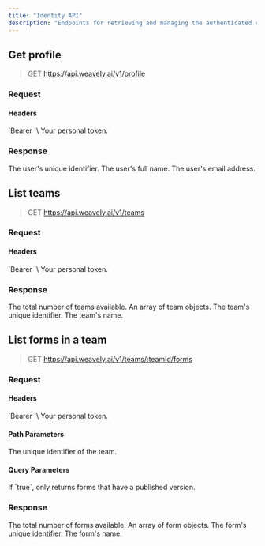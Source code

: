 ```yaml
---
title: "Identity API"
description: "Endpoints for retrieving and managing the authenticated user's identity."
---
```


## Get profile

> GET https://api.weavely.ai/v1/profile

### Request

#### Headers

<ParamField header="Authorization" type="string" required>
  `Bearer <token>`\
  Your personal token.
</ParamField>

### Response

<ResponseField name="id" type="string">
  The user's unique identifier.
</ResponseField>

<ResponseField name="name" type="string">
  The user's full name.
</ResponseField>

<ResponseField name="email" type="string">
  The user's email address.
</ResponseField>

## List teams

> GET https://api.weavely.ai/v1/teams

### Request

#### Headers

<ParamField header="Authorization" type="string" required>
  `Bearer <token>`\
  Your personal token.
</ParamField>

### Response

<ResponseField name="totalItems" type="integer">
  The total number of teams available.
</ResponseField>

<ResponseField name="items" type="array">
  An array of team objects.
</ResponseField>

<ResponseField name="items[].id" type="string">
  The team's unique identifier.
</ResponseField>

<ResponseField name="items[].name" type="string">
  The team's name.
</ResponseField>

## List forms in a team

> GET https://api.weavely.ai/v1/teams/:teamId/forms

### Request

#### Headers

<ParamField header="Authorization" type="string" required>
  `Bearer <token>`\
  Your personal token.
</ParamField>

#### Path Parameters

<ParamField path="teamId" type="string" required>
  The unique identifier of the team.
</ParamField>

#### Query Parameters

<ParamField query="published" type="boolean">
  If `true`, only returns forms that have a published version.
</ParamField>

### Response

<ResponseField name="totalItems" type="integer">
  The total number of forms available.
</ResponseField>

<ResponseField name="items" type="array">
  An array of form objects.
</ResponseField>

<ResponseField name="items[].id" type="string">
  The form's unique identifier.
</ResponseField>

<ResponseField name="items[].name" type="string">
  The form's name.
</ResponseField>